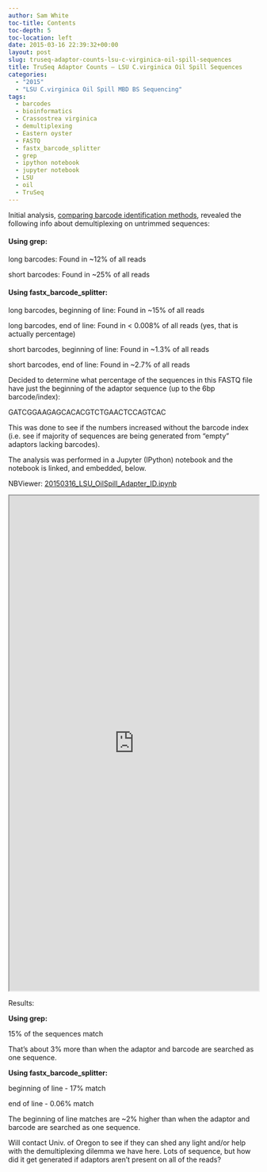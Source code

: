 ```yaml
---
author: Sam White
toc-title: Contents
toc-depth: 5
toc-location: left
date: 2015-03-16 22:39:32+00:00
layout: post
slug: truseq-adaptor-counts-lsu-c-virginica-oil-spill-sequences
title: TruSeq Adaptor Counts – LSU C.virginica Oil Spill Sequences
categories:
  - "2015"
  - "LSU C.virginica Oil Spill MBD BS Sequencing"
tags:
  - barcodes
  - bioinformatics
  - Crassostrea virginica
  - demultiplexing
  - Eastern oyster
  - FASTQ
  - fastx_barcode_splitter
  - grep
  - ipython notebook
  - jupyter notebook
  - LSU
  - oil
  - TruSeq
---
```


Initial analysis, [comparing barcode identification methods](https://robertslab.github.io/sams-notebook/posts/2015/2015-03-14-truseq-adaptor-identification-method-comparison-lsu-c-virginica-oil-spill-sequences/), revealed the following info about demultiplexing on untrimmed sequences:



#### Using grep:



long barcodes: Found in ~12% of all reads

short barcodes: Found in ~25% of all reads



#### Using fastx_barcode_splitter:



long barcodes, beginning of line: Found in ~15% of all reads

long barcodes, end of line: Found in < 0.008% of all reads (yes, that is actually percentage)

short barcodes, beginning of line: Found in ~1.3% of all reads

short barcodes, end of line: Found in ~2.7% of all reads



Decided to determine what percentage of the sequences in this FASTQ file have just the beginning of the adaptor sequence (up to the 6bp barcode/index):

GATCGGAAGAGCACACGTCTGAACTCCAGTCAC

This was done to see if the numbers increased without the barcode index (i.e. see if majority of sequences are being generated from "empty" adaptors lacking barcodes).

The analysis was performed in a Jupyter (IPython) notebook and the notebook is linked, and embedded, below.

NBViewer: [20150316_LSU_OilSpill_Adapter_ID.ipynb](https://nbviewer.ipython.org/url/eagle.fish.washington.edu/Arabidopsis/iPythonNotebooks/20150316_LSU_OilSpill_Adapter_ID.ipynb)

<iframe src="https://nbviewer.ipython.org/url/eagle.fish.washington.edu/Arabidopsis/iPythonNotebooks/20150316_LSU_OilSpill_Adapter_ID.ipynb" width="100%" height="1000" scrolling="yes"></iframe>



Results:

**Using grep:**

15% of the sequences match

That's about 3% more than when the adaptor and barcode are searched as one sequence.

**Using fastx_barcode_splitter:**

beginning of line - 17% match

end of line - 0.06% match

The beginning of line matches are ~2% higher than when the adaptor and barcode are searched as one sequence.

Will contact Univ. of Oregon to see if they can shed any light and/or help with the demultiplexing dilemma we have here. Lots of sequence, but how did it get generated if adaptors aren't present on all of the reads?
